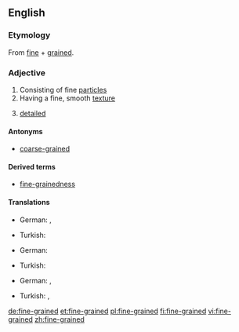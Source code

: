 ==English==

===Etymology===
From [[fine]] + [[grained]].

===Adjective===
{{en-adj}}

# Consisting of fine [[particle]]s
# Having a fine, smooth [[texture]]
# {{figurative}} [[detailed]]

====Antonyms====
* [[coarse-grained]]

====Derived terms====
* [[fine-grainedness]]

====Translations====
{{trans-top|Consisting of fine particles}}
* German: {{t|de|feinkörnig}}, {{t|de|kleinkörnig}}
{{trans-mid}}
* Turkish: {{l|tr|ince}} {{t|tr|taneli}}
{{trans-bottom}}

{{trans-top|Having a fine, smooth texture}}
* German: {{t|de|feinkörnig}}
{{trans-mid}}
* Turkish: {{l|tr|ince}} {{t|tr|taneli}}
{{trans-bottom}}

{{trans-top|{{figurative}} detailed}}
* German: {{t|de|detailgenau}}, {{t|de|detailliert}}
{{trans-mid}}
* Turkish: {{t|tr|ayrıntılı}}, {{t|tr|detaylı}}
{{trans-bottom}}

[[de:fine-grained]]
[[et:fine-grained]]
[[pl:fine-grained]]
[[fi:fine-grained]]
[[vi:fine-grained]]
[[zh:fine-grained]]